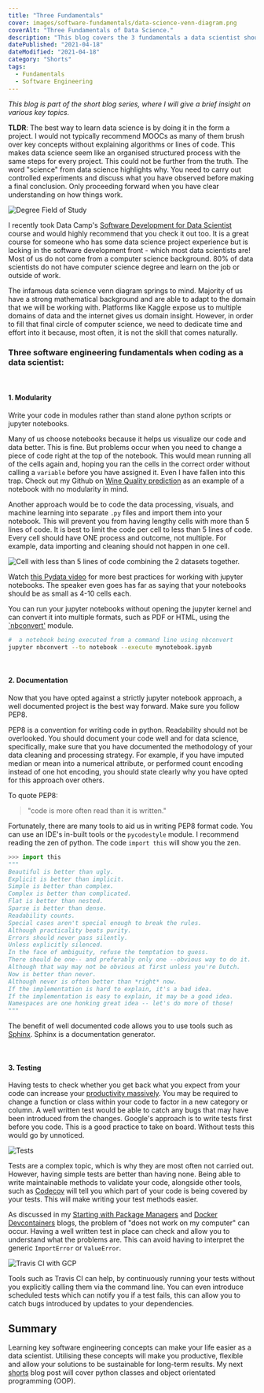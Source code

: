 ```yaml
---
title: "Three Fundamentals"
cover: images/software-fundamentals/data-science-venn-diagram.png
coverAlt: "Three Fundamentals of Data Science."
description: "This blog covers the 3 fundamentals a data scientist should be aware of, especially when coming from another field of study."
datePublished: "2021-04-18"
dateModified: "2021-04-18"
category: "Shorts"
tags:
  - Fundamentals
  - Software Engineering
---
```


<!-- markdownlint-disable-->


*This blog is part of the short blog series, where I will give a brief insight on various key topics.*

**TLDR**: The best way to learn data science is by doing it in the form a project. I would not typically recommend MOOCs as many of them brush over key concepts without explaining algorithms or lines of code. This makes data science seem like an organised structured process with the same steps for every project. This could not be further from the truth. The word "science" from data science highlights why. You need to carry out controlled experiments and discuss what you have observed before making a final conclusion. Only proceeding forward when you have clear understanding on how things work. 

![Degree Field of Study](./images/software-fundamentals/degree-field-study.png)

I recently took Data Camp's [Software Development for Data Scientist](https://campus.datacamp.com/courses/software-engineering-for-data-scientists-in-python/software-engineering-data-science?ex=1) course and would highly recommend that you check it out too. It is a great course for someone who has some data science project experience but is lacking in the software development front - which most data scientists are! Most of us do not come from a computer science background. 80% of data scientists do not have computer science degree and learn on the job or outside of work. 


The infamous data science venn diagram springs to mind. Majority of us have a strong mathematical background and are able to adapt to the domain that we will be working with. Platforms like Kaggle expose us to multiple domains of data and the internet gives us domain insight. However, in order to fill that final circle of computer science, we need to dedicate time and effort into it because, most often, it is not the skill that comes naturally.  


### Three software engineering fundamentals when coding as a data scientist:

<br/>

#### 1. Modularity
Write your code in modules rather than stand alone python scripts or jupyter notebooks.

Many of us choose notebooks because it helps us visualize our code and data better. This is fine. But problems occur when you need to change a piece of code right at the top of the notebook. This would mean running all of the cells again and, hoping you ran the cells in the correct order without calling a `variable` before you have assigned it. Even I have fallen into this trap. Check out my Github on [Wine Quality prediction](https://github.com/ashishthanki/MLProjects/blob/master/SupervisedLearning/WineData/Predicting_Wine_Quality.ipynb) as an example of a notebook with no modularity in mind.

Another approach would be to code the data processing, visuals, and machine learning into separate `.py` files and import them into your notebook. This will prevent you from having lengthy cells with more than 5 lines of code. It is best to limit the code per cell to less than 5 lines of code. Every cell should have ONE process and outcome, not multiple. For example, data importing and cleaning should not happen in one cell. 

![Cell with less than 5 lines of code combining the 2 datasets together.](./images/software-fundamentals/combine-dataset.PNG)

Watch [this Pydata video](https://www.youtube.com/watch?v=2QLgf2YLlus) for more best practices for working with jupyter notebooks. The speaker even goes has far as saying that your notebooks should be as small as 4-10 cells each. 

You can run your jupyter notebooks without opening the jupyter kernel and can convert it into multiple formats, such as PDF or HTML, using the [`nbconvert'](https://nbconvert.readthedocs.io/en/latest/index.html) module.

```bash noLineNumbers
#  a notebook being executed from a command line using nbconvert
jupyter nbconvert --to notebook --execute mynotebook.ipynb
```
<br/>

#### 2. Documentation
Now that you have opted against a strictly jupyter notebook approach, a well documented project is the best way forward. Make sure you follow PEP8.

PEP8 is a convention for writing code in python. Readability should not be overlooked. You should document your code well and for data science, specifically, make sure that you have documented the methodology of your data cleaning and processing strategy. For example, if you have imputed median or mean into a numerical attribute, or performed count encoding instead of one hot encoding, you should state clearly why you have opted for this approach over others.

To quote PEP8:
> "code is more often read than it is written."

Fortunately, there are many tools to aid us in writing PEP8 format code. You can use an IDE's in-built tools or the `pycodestyle` module. I recommend reading the zen of python. The code `import this` will show you the zen. 

```py noLineNumbers
>>> import this
"""
Beautiful is better than ugly.
Explicit is better than implicit.
Simple is better than complex.
Complex is better than complicated.
Flat is better than nested.
Sparse is better than dense.
Readability counts.
Special cases aren't special enough to break the rules.
Although practicality beats purity.
Errors should never pass silently.
Unless explicitly silenced.
In the face of ambiguity, refuse the temptation to guess.
There should be one-- and preferably only one --obvious way to do it.
Although that way may not be obvious at first unless you're Dutch.
Now is better than never.
Although never is often better than *right* now.
If the implementation is hard to explain, it's a bad idea.
If the implementation is easy to explain, it may be a good idea.
Namespaces are one honking great idea -- let's do more of those!
"""
```

The benefit of well documented code allows you to use tools such as [Sphinx](https://pypi.org/project/Sphinx/). Sphinx is a documentation generator.

<br/>

#### 3. Testing

Having tests to check whether you get back what you expect from your code can increase your [productivity massively](https://realpython.com/python-testing/). You may be required to change a function or class within your code to factor in a new category or column. A well written test would be able to catch any bugs that may have been introduced from the changes. Google's approach is to write tests first before you code. This is a good practice to take on board. Without tests this would go by unnoticed. 

![Tests](./images/software-fundamentals/tests.jpg)

Tests are a complex topic, which is why they are most often not carried out. However, having simple tests are better than having none. Being able to write maintainable methods to validate your code, alongside other tools, such as [Codecov](https://about.codecov.io/) will tell you which part of your code is being covered by your tests. This will make writing your test methods easier.

As discussed in my [Starting with Package Managers](./Starting-with-Package-Managers) and [Docker Devcontainers](./Docker-Devcontainers) blogs, the problem of "does not work on my computer" can occur. Having a well written test in place can check and allow you to understand what the problems are. This can avoid having to interpret the generic `ImportError` or `ValueError`.

![Travis CI with GCP](./images/software-fundamentals/continuous-delivery-with-travis-ci.png)

Tools such as Travis CI can help, by continuously running your tests without you explicitly calling them via the command line. You can even introduce scheduled tests which can notify you if a test fails, this can allow you to catch bugs introduced by updates to your dependencies.

## Summary

Learning key software engineering concepts can make your life easier as a data scientist. Utilising these concepts will make you productive, flexible and allow your solutions to be sustainable for long-term results. My next [shorts](./tags/shorts) blog post will cover python classes and object orientated programming (OOP).
